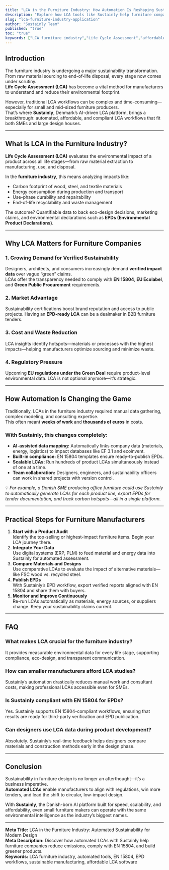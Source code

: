 ```yaml
---
title: "LCA in the Furniture Industry: How Automation Is Reshaping Sustainable Design"
description: "Explore how LCA tools like Sustainly help furniture companies reduce emissions, meet EN 15804, and scale sustainability affordably."
slug: "lca-furniture-industry-application"
author: "Sustainly Team"
published: "true"
toc: "true"
keywords: ["LCA furniture industry","Life Cycle Assessment","affordable LCA tools","automated tools","regulatory compliance","sustainable business"]
---
```


## Introduction

The furniture industry is undergoing a major sustainability transformation. From raw material sourcing to end-of-life disposal, every stage now comes under scrutiny.\
**Life Cycle Assessment (LCA)** has become a vital method for manufacturers to understand and reduce their environmental footprint.

However, traditional LCA workflows can be complex and time-consuming—especially for small and mid-sized furniture producers.\
That’s where **Sustainly**, Denmark’s AI-driven LCA platform, brings a breakthrough: automated, affordable, and compliant LCA workflows that fit both SMEs and large design houses.

---

## What Is LCA in the Furniture Industry?

**Life Cycle Assessment (LCA)** evaluates the environmental impact of a product across all life stages—from raw material extraction to manufacturing, use, and disposal.

In the **furniture industry**, this means analyzing impacts like:

- Carbon footprint of wood, steel, and textile materials
- Energy consumption during production and transport
- Use-phase durability and repairability
- End-of-life recyclability and waste management

The outcome? Quantifiable data to back eco-design decisions, marketing claims, and environmental declarations such as **EPDs (Environmental Product Declarations)**.

---

## Why LCA Matters for Furniture Companies

### 1. Growing Demand for Verified Sustainability

Designers, architects, and consumers increasingly demand **verified impact data** over vague “green” claims.\
LCAs offer the transparency needed to comply with **EN 15804**, **EU Ecolabel**, and **Green Public Procurement** requirements.

### 2. Market Advantage

Sustainability certifications boost brand reputation and access to public projects. Having an **EPD-ready LCA** can be a dealmaker in B2B furniture tenders.

### 3. Cost and Waste Reduction

LCA insights identify hotspots—materials or processes with the highest impacts—helping manufacturers optimize sourcing and minimize waste.

### 4. Regulatory Pressure

Upcoming **EU regulations under the Green Deal** require product-level environmental data. LCA is not optional anymore—it’s strategic.

---

## How Automation Is Changing the Game

Traditionally, LCAs in the furniture industry required manual data gathering, complex modeling, and consulting expertise.\
This often meant **weeks of work** and **thousands of euros** in costs.

### With Sustainly, this changes completely:

- **AI-assisted data mapping:** Automatically links company data (materials, energy, logistics) to impact databases like EF 3.1 and ecoinvent.
- **Built-in compliance:** EN 15804 templates ensure ready-to-publish EPDs.
- **Scalable LCAs:** Run hundreds of product LCAs simultaneously instead of one at a time.
- **Team collaboration:** Designers, engineers, and sustainability officers can work in shared projects with version control.

💡 _For example, a Danish SME producing office furniture could use Sustainly to automatically generate LCAs for each product line, export EPDs for tender documentation, and track carbon hotspots—all in a single platform._

---

## Practical Steps for Furniture Manufacturers

1. **Start with a Product Audit**\
   Identify the top-selling or highest-impact furniture items. Begin your LCA journey there.
2. **Integrate Your Data**\
   Use digital systems (ERP, PLM) to feed material and energy data into Sustainly for automated assessment.
3. **Compare Materials and Designs**\
   Use comparative LCAs to evaluate the impact of alternative materials—like FSC wood vs. recycled steel.
4. **Publish EPDs**\
   With Sustainly’s EPD workflow, export verified reports aligned with EN 15804 and share them with buyers.
5. **Monitor and Improve Continuously**\
   Re-run LCAs automatically as materials, energy sources, or suppliers change. Keep your sustainability claims current.

---

## FAQ

### What makes LCA crucial for the furniture industry?

It provides measurable environmental data for every life stage, supporting compliance, eco-design, and transparent communication.

### How can smaller manufacturers afford LCA studies?

Sustainly’s automation drastically reduces manual work and consultant costs, making professional LCAs accessible even for SMEs.

### Is Sustainly compliant with EN 15804 for EPDs?

Yes. Sustainly supports EN 15804-compliant workflows, ensuring that results are ready for third-party verification and EPD publication.

### Can designers use LCA data during product development?

Absolutely. Sustainly’s real-time feedback helps designers compare materials and construction methods early in the design phase.

---

## Conclusion

Sustainability in furniture design is no longer an afterthought—it’s a business imperative.\
**Automated LCAs** enable manufacturers to align with regulations, win more tenders, and lead the shift to circular, low-impact design.

With **Sustainly**, the Danish-born AI platform built for speed, scalability, and affordability, even small furniture makers can operate with the same environmental intelligence as the industry’s biggest names.

---

**Meta Title:** LCA in the Furniture Industry: Automated Sustainability for Modern Design\
**Meta Description:** Discover how automated LCAs with Sustainly help furniture companies reduce emissions, comply with EN 15804, and build greener products.\
**Keywords:** LCA furniture industry, automated tools, EN 15804, EPD workflows, sustainable manufacturing, affordable LCA software